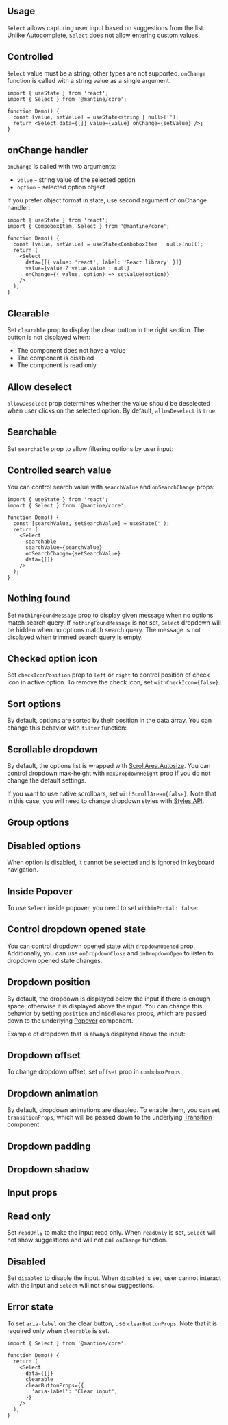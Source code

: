 

<ComboboxDisclaimer component="Select" />

## Usage

`Select` allows capturing user input based on suggestions from the list.
Unlike [Autocomplete](/core/autocomplete/), `Select` does not allow entering custom values.

<Demo data={SelectDemos.usage} />

## Controlled

`Select` value must be a string, other types are not supported.
`onChange` function is called with a string value as a single argument.

```tsx
import { useState } from 'react';
import { Select } from '@mantine/core';

function Demo() {
  const [value, setValue] = useState<string | null>('');
  return <Select data={[]} value={value} onChange={setValue} />;
}
```

## onChange handler

`onChange` is called with two arguments:

- `value` - string value of the selected option
- `option` – selected option object

If you prefer object format in state, use second argument of onChange handler:

```tsx
import { useState } from 'react';
import { ComboboxItem, Select } from '@mantine/core';

function Demo() {
  const [value, setValue] = useState<ComboboxItem | null>(null);
  return (
    <Select
      data={[{ value: 'react', label: 'React library' }]}
      value={value ? value.value : null}
      onChange={(_value, option) => setValue(option)}
    />
  );
}
```

## Clearable

Set `clearable` prop to display the clear button in the right section. The button is not displayed
when:

- The component does not have a value
- The component is disabled
- The component is read only

<Demo data={SelectDemos.clearable} />

## Allow deselect

`allowDeselect` prop determines whether the value should be deselected when user clicks on the selected option.
By default, `allowDeselect` is `true`:

<Demo data={SelectDemos.allowDeselect} />

## Searchable

Set `searchable` prop to allow filtering options by user input:

<Demo data={SelectDemos.searchable} />

## Controlled search value

You can control search value with `searchValue` and `onSearchChange` props:

```tsx
import { useState } from 'react';
import { Select } from '@mantine/core';

function Demo() {
  const [searchValue, setSearchValue] = useState('');
  return (
    <Select
      searchable
      searchValue={searchValue}
      onSearchChange={setSearchValue}
      data={[]}
    />
  );
}
```

## Nothing found

Set `nothingFoundMessage` prop to display given message when no options match search query.
If `nothingFoundMessage` is not set, `Select` dropdown will be hidden when no options match search query.
The message is not displayed when trimmed search query is empty.

<Demo data={SelectDemos.nothingFound} />

## Checked option icon

Set `checkIconPosition` prop to `left` or `right` to control position of check icon in active option.
To remove the check icon, set `withCheckIcon={false}`.

<Demo data={SelectDemos.checkIcon} />

<ComboboxData component="Select" />

<ComboboxFiltering component="Select" />

<Demo data={SelectDemos.search} />

## Sort options

By default, options are sorted by their position in the data array. You can change this behavior
with `filter` function:

<Demo data={SelectDemos.sort} />

<ComboboxLargeData component="Select" />

<Demo data={SelectDemos.limit} />

## Scrollable dropdown

By default, the options list is wrapped with [ScrollArea.Autosize](/core/scroll-area).
You can control dropdown max-height with `maxDropdownHeight` prop if you do not change the default settings.

If you want to use native scrollbars, set `withScrollArea={false}`. Note that in this case,
you will need to change dropdown styles with [Styles API](/styles/styles-api).

<Demo data={SelectDemos.scrollArea} />

## Group options

<Demo data={SelectDemos.groups} />

## Disabled options

When option is disabled, it cannot be selected and is ignored in keyboard navigation.

<Demo data={SelectDemos.disabledOptions} />

<ComboboxProps component="Select" />

## Inside Popover

To use `Select` inside popover, you need to set `withinPortal: false`:

<Demo data={SelectDemos.withinPopover} />

## Control dropdown opened state

You can control dropdown opened state with `dropdownOpened` prop. Additionally,
you can use `onDropdownClose` and `onDropdownOpen` to listen to dropdown opened state changes.

<Demo data={SelectDemos.dropdownOpened} />

## Dropdown position

By default, the dropdown is displayed below the input if there is enough space; otherwise it is displayed above the input.
You can change this behavior by setting `position` and `middlewares` props, which are passed down to the
underlying [Popover](/core/popover) component.

Example of dropdown that is always displayed above the input:

<Demo data={SelectDemos.dropdownPosition} />

## Dropdown offset

To change dropdown offset, set `offset` prop in `comboboxProps`:

<Demo data={SelectDemos.dropdownOffset} />

## Dropdown animation

By default, dropdown animations are disabled. To enable them, you can set `transitionProps`,
which will be passed down to the underlying [Transition](/core/transition) component.

<Demo data={SelectDemos.dropdownAnimation} />

## Dropdown padding

<Demo data={SelectDemos.dropdownPadding} />

## Dropdown shadow

<Demo data={SelectDemos.dropdownShadow} />

<InputSections component="Select" />

<Demo data={SelectDemos.sections} />

## Input props

<InputFeatures component="Select" element="input" />

<Demo data={SelectDemos.configurator} />

## Read only

Set `readOnly` to make the input read only. When `readOnly` is set,
`Select` will not show suggestions and will not call `onChange` function.

<Demo data={SelectDemos.readOnly} />

## Disabled

Set `disabled` to disable the input. When `disabled` is set,
user cannot interact with the input and `Select` will not show suggestions.

<Demo data={SelectDemos.disabled} />

## Error state

<Demo data={SelectDemos.error} />

<StylesApiSelectors component="Select" />

<Demo data={SelectDemos.stylesApi} />

<GetElementRef component="Select" refType="input" />

<InputAccessibility component="Select" />

To set `aria-label` on the clear button, use `clearButtonProps`. Note that it is required
only when `clearable` is set.

```tsx
import { Select } from '@mantine/core';

function Demo() {
  return (
    <Select
      data={[]}
      clearable
      clearButtonProps={{
        'aria-label': 'Clear input',
      }}
    />
  );
}
```
